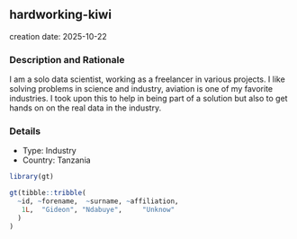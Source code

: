 
## hardworking-kiwi
creation date: 2025-10-22


### Description and Rationale

I am a solo data scientist, working as a freelancer in various projects.
I like solving problems in science and industry, aviation is one of my favorite industries.
I took upon this to help in being part of a solution but also to get hands on on the real data in the industry.

### Details

* Type: Industry
* Country: Tanzania

```r
library(gt)

gt(tibble::tribble(
  ~id, ~forename,  ~surname, ~affiliation,
   1L,  "Gideon", "Ndabuye",     "Unknow"
  )
)
```
